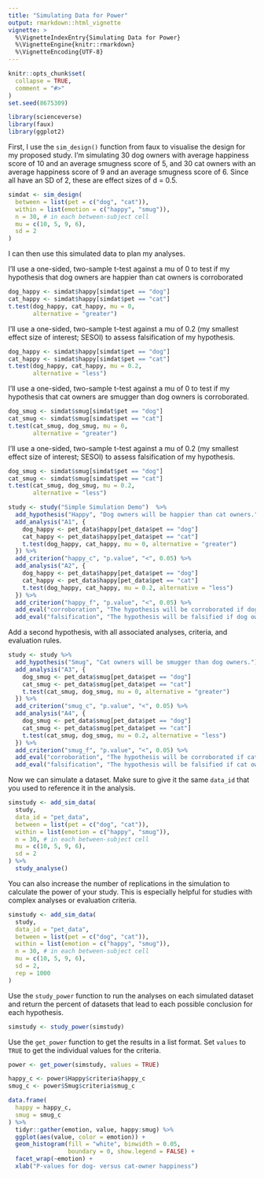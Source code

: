 ```yaml
---
title: "Simulating Data for Power"
output: rmarkdown::html_vignette
vignette: >
  %\VignetteIndexEntry{Simulating Data for Power}
  %\VignetteEngine{knitr::rmarkdown}
  %\VignetteEncoding{UTF-8}
---
```


```r
knitr::opts_chunk$set(
  collapse = TRUE,
  comment = "#>"
)
set.seed(8675309)
```

```r
library(scienceverse)
library(faux)
library(ggplot2)
```

First, I use the `sim_design()` function from faux to visualise the design for my proposed study. I'm simulating 30 dog owners with average happiness score of 10 and an average smugness score of 5, and 30 cat owners with an average happiness score of 9 and an average smugness score of 6. Since all have an SD of 2, these are effect sizes of d = 0.5.

```r
simdat <- sim_design(
  between = list(pet = c("dog", "cat")),
  within = list(emotion = c("happy", "smug")),
  n = 30, # in each between-subject cell
  mu = c(10, 5, 9, 6),
  sd = 2
)
```

I can then use this simulated data to plan my analyses.

I'll use a one-sided, two-sample t-test against a mu of 0 to test if my hypothesis that dog owners are happier than cat owners is corroborated

```r
dog_happy <- simdat$happy[simdat$pet == "dog"]
cat_happy <- simdat$happy[simdat$pet == "cat"]
t.test(dog_happy, cat_happy, mu = 0, 
       alternative = "greater")
```

I'll use a one-sided, two-sample t-test against a mu of 0.2 (my smallest effect size of interest; SESOI) to assess falsification of my hypothesis.

```r
dog_happy <- simdat$happy[simdat$pet == "dog"]
cat_happy <- simdat$happy[simdat$pet == "cat"]
t.test(dog_happy, cat_happy, mu = 0.2, 
       alternative = "less")
```

I'll use a one-sided, two-sample t-test against a mu of 0 to test if my hypothesis that cat owners are smugger than dog owners is corroborated.

```r
dog_smug <- simdat$smug[simdat$pet == "dog"]
cat_smug <- simdat$smug[simdat$pet == "cat"]
t.test(cat_smug, dog_smug, mu = 0, 
       alternative = "greater")
```

I'll use a one-sided, two-sample t-test against a mu of 0.2 (my smallest effect size of interest; SESOI) to assess falsification of my hypothesis.

```r
dog_smug <- simdat$smug[simdat$pet == "dog"]
cat_smug <- simdat$smug[simdat$pet == "cat"]
t.test(cat_smug, dog_smug, mu = 0.2, 
       alternative = "less")
```


```r
study <- study("Simple Simulation Demo")  %>%
  add_hypothesis("Happy", "Dog owners will be happier than cat owners.") %>%
  add_analysis("A1", {
    dog_happy <- pet_data$happy[pet_data$pet == "dog"]
    cat_happy <- pet_data$happy[pet_data$pet == "cat"]
    t.test(dog_happy, cat_happy, mu = 0, alternative = "greater")
  }) %>%
  add_criterion("happy_c", "p.value", "<", 0.05) %>%
  add_analysis("A2", {
    dog_happy <- pet_data$happy[pet_data$pet == "dog"]
    cat_happy <- pet_data$happy[pet_data$pet == "cat"]
    t.test(dog_happy, cat_happy, mu = 0.2, alternative = "less")
  }) %>%
  add_criterion("happy_f", "p.value", "<", 0.05) %>%
  add_eval("corroboration", "The hypothesis will be corroborated if dog owners are significantly happier than cat owners.", "happy_c") %>%
  add_eval("falsification", "The hypothesis will be falsified if dog owners are significantly less than 0.2 units happier than cat owners.", "happy_f")
```

Add a second hypothesis, with all associated analyses, criteria, and evaluation rules.

```r
study <- study %>%
  add_hypothesis("Smug", "Cat owners will be smugger than dog owners.") %>%
  add_analysis("A3", {
    dog_smug <- pet_data$smug[pet_data$pet == "dog"]
    cat_smug <- pet_data$smug[pet_data$pet == "cat"]
    t.test(cat_smug, dog_smug, mu = 0, alternative = "greater")
  }) %>%
  add_criterion("smug_c", "p.value", "<", 0.05) %>%
  add_analysis("A4", {
    dog_smug <- pet_data$smug[pet_data$pet == "dog"]
    cat_smug <- pet_data$smug[pet_data$pet == "cat"]
    t.test(cat_smug, dog_smug, mu = 0.2, alternative = "less")
  }) %>%
  add_criterion("smug_f", "p.value", "<", 0.05) %>%
  add_eval("corroboration", "The hypothesis will be corroborated if cat owners are significantly smugger than dog owners.", "smug_c") %>%
  add_eval("falsification", "The hypothesis will be falsified if cat owners are significantly less than 0.2 units smugger than dog owners.", "smug_f")
```

Now we can simulate a dataset. Make sure to give it the same `data_id` that you used to reference it in the analysis.

```r
simstudy <- add_sim_data(
  study,
  data_id = "pet_data",
  between = list(pet = c("dog", "cat")),
  within = list(emotion = c("happy", "smug")),
  n = 30, # in each between-subject cell
  mu = c(10, 5, 9, 6),
  sd = 2
) %>%
  study_analyse()
```

You can also increase the number of replications in the simulation to calculate the power of your study. This is especially helpful for studies with complex analyses or evaluation criteria.

```r
simstudy <- add_sim_data(
  study,
  data_id = "pet_data",
  between = list(pet = c("dog", "cat")),
  within = list(emotion = c("happy", "smug")),
  n = 30, # in each between-subject cell
  mu = c(10, 5, 9, 6),
  sd = 2,
  rep = 1000
)
```

Use the `study_power` function to run the analyses on each simulated dataset and return the percent of datasets that lead to each possible conclusion for each hypothesis.

```r
simstudy <- study_power(simstudy)
```

Use the `get_power` function to get the results in a list format. Set `values` to `TRUE` to get the individual values for the criteria.

```r
power <- get_power(simstudy, values = TRUE)

happy_c <- power$Happy$criteria$happy_c
smug_c <- power$Smug$criteria$smug_c
```


```r
data.frame(
  happy = happy_c,
  smug = smug_c
) %>%
  tidyr::gather(emotion, value, happy:smug) %>%
  ggplot(aes(value, color = emotion)) +
  geom_histogram(fill = "white", binwidth = 0.05, 
                 boundary = 0, show.legend = FALSE) +
  facet_wrap(~emotion) +
  xlab("P-values for dog- versus cat-owner happiness")
  
```

